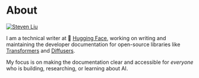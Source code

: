 
# About

<a href="https://twitter.com/stevhliu" target="_blank">
  <Image
    src="/images/stevhliu.jpg"
    alt="Steven Liu"
    className="rounded-full bg-gray-100 block mt-2 mb-5 mx-auto sm:float-right sm:ml-5 sm:mb-5 grayscale hover:grayscale-0"
    unoptimized
    width={160}
    height={160}
    priority
  />
</a>

I am a technical writer at 🤗 [Hugging Face](https://hf.co), working on writing and maintaining the developer documentation for open-source libraries like [Transformers](https://hf.co/docs/transformers/index) and [Diffusers](https://hf.co/docs/diffusers/index).

My focus is on making the documentation clear and accessible for *everyone* who is building, researching, or learning about AI.